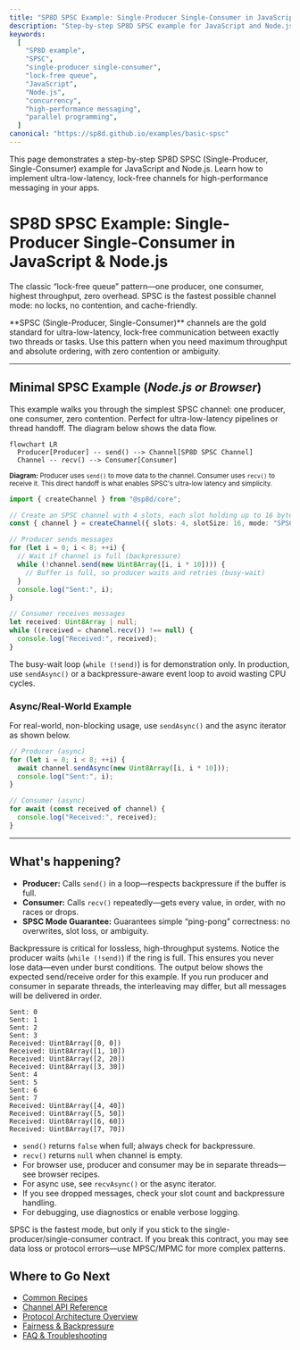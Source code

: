 ```yaml
---
title: "SP8D SPSC Example: Single-Producer Single-Consumer in JavaScript & Node.js"
description: "Step-by-step SP8D SPSC example for JavaScript and Node.js. Learn how to implement ultra-low-latency, lock-free single-producer single-consumer channels for high-performance messaging."
keywords:
  [
    "SP8D example",
    "SPSC",
    "single-producer single-consumer",
    "lock-free queue",
    "JavaScript",
    "Node.js",
    "concurrency",
    "high-performance messaging",
    "parallel programming",
  ]
canonical: "https://sp8d.github.io/examples/basic-spsc"
---
```



This page demonstrates a step-by-step SP8D SPSC (Single-Producer, Single-Consumer) example for JavaScript and Node.js. Learn how to implement ultra-low-latency, lock-free channels for high-performance messaging in your apps.

# SP8D SPSC Example: Single-Producer Single-Consumer in JavaScript & Node.js

The classic “lock-free queue” pattern—one producer, one consumer, highest throughput, zero overhead. SPSC is the fastest possible channel mode: no locks, no contention, and cache-friendly.

<Callout type="tip" title="Why SPSC?">
  **SPSC (Single-Producer, Single-Consumer)** channels are the gold standard for
  ultra-low-latency, lock-free communication between exactly two threads or
  tasks. Use this pattern when you need maximum throughput and absolute
  ordering, with zero contention or ambiguity.
</Callout>

---

## Minimal SPSC Example (_Node.js or Browser_)

<Callout type="info" title="How to read this example">
  This example walks you through the simplest SPSC channel: one producer, one
  consumer, zero contention. Perfect for ultra-low-latency pipelines or thread
  handoff. The diagram below shows the data flow.
</Callout>

```mermaid
flowchart LR
  Producer[Producer] -- send() --> Channel[SP8D SPSC Channel]
  Channel -- recv() --> Consumer[Consumer]
```

<sub className="diagram-caption">
  <strong>Diagram:</strong> Producer uses <code>send()</code> to move data to
  the channel. Consumer uses <code>recv()</code> to receive it. This direct
  handoff is what enables SPSC's ultra-low latency and simplicity.
</sub>

```ts copy showLineNumbers
import { createChannel } from "@sp8d/core";

// Create an SPSC channel with 4 slots, each slot holding up to 16 bytes.
const { channel } = createChannel({ slots: 4, slotSize: 16, mode: "SPSC" });

// Producer sends messages
for (let i = 0; i < 8; ++i) {
  // Wait if channel is full (backpressure)
  while (!channel.send(new Uint8Array([i, i * 10]))) {
    // Buffer is full, so producer waits and retries (busy-wait)
  }
  console.log("Sent:", i);
}

// Consumer receives messages
let received: Uint8Array | null;
while ((received = channel.recv()) !== null) {
  console.log("Received:", received);
}
```

<Callout type="warning" title="Busy-Wait Warning">
  The busy-wait loop (<code>while (!send)</code>) is for demonstration only. In
  production, use <code>sendAsync()</code> or a backpressure-aware event loop to
  avoid wasting CPU cycles.
</Callout>

### Async/Real-World Example

For real-world, non-blocking usage, use <code>sendAsync()</code> and the async
iterator as shown below.

```ts copy
// Producer (async)
for (let i = 0; i < 8; ++i) {
  await channel.sendAsync(new Uint8Array([i, i * 10]));
  console.log("Sent:", i);
}

// Consumer (async)
for await (const received of channel) {
  console.log("Received:", received);
}
```

---

## What's happening?

- **Producer:** Calls <code>send()</code> in a loop—respects backpressure if the buffer is full.
- **Consumer:** Calls <code>recv()</code> repeatedly—gets every value, in order, with no races or drops.
- **SPSC Mode Guarantee:** Guarantees simple “ping-pong” correctness: no overwrites, slot loss, or ambiguity.

<Callout type="tip" title="Backpressure Handling">
  Backpressure is critical for lossless, high-throughput systems. Notice the
  producer waits (<code>while (!send)</code>) if the ring is full. This ensures
  you never lose data—even under burst conditions.
</Callout>

<Callout type="info" title="What Should I See?">
  The output below shows the expected send/receive order for this example. If
  you run producer and consumer in separate threads, the interleaving may
  differ, but all messages will be delivered in order.
</Callout>

```text
Sent: 0
Sent: 1
Sent: 2
Sent: 3
Received: Uint8Array([0, 0])
Received: Uint8Array([1, 10])
Received: Uint8Array([2, 20])
Received: Uint8Array([3, 30])
Sent: 4
Sent: 5
Sent: 6
Sent: 7
Received: Uint8Array([4, 40])
Received: Uint8Array([5, 50])
Received: Uint8Array([6, 60])
Received: Uint8Array([7, 70])
```

<Callout type="warning" title="Gotchas & Tips">
  <ul>
    <li>
      <code>send()</code> returns <code>false</code> when full; always check for
      backpressure.
    </li>
    <li>
      <code>recv()</code> returns <code>null</code> when channel is empty.
    </li>
    <li>
      For browser use, producer and consumer may be in separate threads—see
      browser recipes.
    </li>
    <li>
      For async use, see <code>recvAsync()</code> or the async iterator.
    </li>
    <li>
      If you see dropped messages, check your slot count and backpressure
      handling.
    </li>
    <li>For debugging, use diagnostics or enable verbose logging.</li>
  </ul>
</Callout>

<Callout type="tip" title="Performance Note">
  SPSC is the fastest mode, but only if you stick to the
  single-producer/single-consumer contract. If you break this contract, you may
  see data loss or protocol errors—use MPSC/MPMC for more complex patterns.
</Callout>

## Where to Go Next

- [Common Recipes](/quickstart/common-recipes)
- [Channel API Reference](/api-reference/channel-api)
- [Protocol Architecture Overview](/protocol-internals/architecture-overview)
- [Fairness & Backpressure](/principles/fairness-backpressure)
- [FAQ & Troubleshooting](/guides-and-howtos/faqs)
